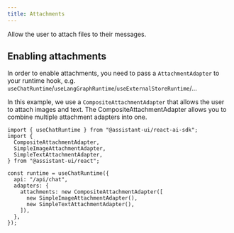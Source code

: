 ```yaml
---
title: Attachments
---
```


Allow the user to attach files to their messages.

## Enabling attachments

In order to enable attachments, you need to pass a `AttachmentAdapter` to your runtime hook, e.g. `useChatRuntime`/`useLangGraphRuntime`/`useExternalStoreRuntime`/...

In this example, we use a `CompositeAttachmentAdapter` that allows the user to attach images and text.
The CompositeAttachmentAdapter allows you to combine multiple attachment adapters into one.

```tsx title="/app/MyRuntimeProvider.tsx"
import { useChatRuntime } from "@assistant-ui/react-ai-sdk";
import {
  CompositeAttachmentAdapter,
  SimpleImageAttachmentAdapter,
  SimpleTextAttachmentAdapter,
} from "@assistant-ui/react";

const runtime = useChatRuntime({
  api: "/api/chat",
  adapters: {
    attachments: new CompositeAttachmentAdapter([
      new SimpleImageAttachmentAdapter(),
      new SimpleTextAttachmentAdapter(),
    ]),
  },
});
```
